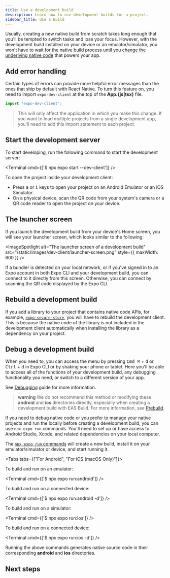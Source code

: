 ```yaml
---
title: Use a development build
description: Learn how to use development builds for a project.
sidebar_title: Use a build
---
```



Usually, creating a new native build from scratch takes long enough that you'll be tempted to switch tasks and lose your focus. However, with the development build installed on your device or an emulator/simulator, you won't have to wait for the native build process until you [change the underlying native code](#rebuild-a-development-build) that powers your app.

## Add error handling

Certain types of errors can provide more helpful error messages than the ones that ship by default with React Native. To turn this feature on, you need to import `expo-dev-client` at the top of the **App.&lbrace;js|tsx&rbrace;** file.

```js App.js
import 'expo-dev-client';
```

> This will only affect the application in which you make this change. If you want to load multiple projects from a single development app, you'll need to add this import statement to each project.

## Start the development server

To start developing, run the following command to start the development server:

<Terminal cmd={['$ npx expo start --dev-client']} />

To open the project inside your development client:

- Press <kbd>a</kbd> or <kbd>i</kbd> keys to open your project on an Android Emulator or an iOS Simulator.
- On a physical device, scan the QR code from your system's camera or a QR code reader to open the project on your device.

## The launcher screen

If you launch the development build from your device's Home screen, you will see your launcher screen, which looks similar to the following:

<ImageSpotlight
  alt="The launcher screen of a development build"
  src="/static/images/dev-client/launcher-screen.png"
  style={{ maxWidth: 600 }}
/>

If a bundler is detected on your local network, or if you've signed in to an Expo account in both Expo CLI and your development build, you can connect to it directly from this screen. Otherwise, you can connect by scanning the QR code displayed by the Expo CLI.

## Rebuild a development build

If you add a library to your project that contains native code APIs, for example, [`expo-secure-store`](/versions/latest/sdk/securestore/), you will have to rebuild the development client. This is because the native code of the library is not included in the development client automatically when installing the library as a dependency on your project.

## Debug a development build

When you need to, you can access the menu by pressing <kbd>Cmd ⌘</kbd> + <kbd>d</kbd> or <kbd>Ctrl</kbd> + <kbd>d</kbd> in Expo CLI or by shaking your phone or tablet. Here you'll be able to access all of the functions of your development build, any debugging functionality you need, or switch to a different version of your app.

See [Debugging](/home/debugging) guide for more information.

<Collapsible summary="Build locally with Android Studio and Xcode">

> **warning** We do not recommend this method or modifying these **android** and **ios** directories directly, especially when creating a development build with EAS Build. For more information, see [Prebuild](/workflow/prebuild/).

If you need to debug native code or you prefer to manage your native projects and run the locally before creating a development build, you can use `npx expo run` commands. You'll need to set up or have access to Android Studio, Xcode, and related dependencies on your local computer.

The [`npx expo run` commands](/workflow/expo-cli/#compiling) will create a new build, install it on your emulator/simulator or device, and start running it.

<Tabs tabs={["For Android", "For iOS (macOS Only)"]}>

<Tab>

To build and run on an emulator:

<Terminal cmd={['$ npx expo run:android']} />

To build and run on a connected device:

<Terminal cmd={['$ npx expo run:android -d']} />

</Tab>
<Tab>

To build and run on a simulator:

<Terminal cmd={['$ npx expo run:ios']} />

To build and run on a connected device:

<Terminal cmd={['$ npx expo run:ios -d']} />

</Tab>

</Tabs>

Running the above commands generates native source code in their corresponding **android** and **ios** directories.

</Collapsible>

## Next steps

<BoxLink
  title="Develop your project"
  description="Learn about extending the capabilities of your development build with tools, workflows and extensions."
  href="/development/development-workflows"
/>
